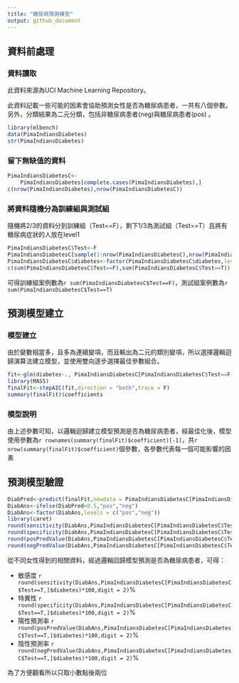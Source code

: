 ```yaml
---
title: "糖尿病預測模型"
output: github_document
---
```


## 資料前處理

### 資料讀取
此資料來源為UCI Machine Learning Repository。

此資料記載一些可能的因素會協助預測女性是否為糖尿病患者，一共有八個參數。另外，分類結果為二元分類，包括非糖尿病患者(neg)與糖尿病患者(pos) 。

```r
library(mlbench)
data(PimaIndiansDiabetes)
str(PimaIndiansDiabetes) 
```

### 留下無缺值的資料
```r
PimaIndiansDiabetesC<-
    PimaIndiansDiabetes[complete.cases(PimaIndiansDiabetes),] 
c(nrow(PimaIndiansDiabetes),nrow(PimaIndiansDiabetesC))
```
### 將資料隨機分為訓練組與測試組

隨機將2/3的資料分到訓練組（Test==F），剩下1/3為測試組（Test==T）且將有糖尿病症狀的人放在level1

```r
PimaIndiansDiabetesC$Test<-F 
PimaIndiansDiabetesC[sample(1:nrow(PimaIndiansDiabetesC),nrow(PimaIndiansDiabetesC)/3),]$Test<-T
PimaIndiansDiabetesC$diabetes<-factor(PimaIndiansDiabetesC$diabetes,levels=c("pos","neg"))
c(sum(PimaIndiansDiabetesC$Test==F),sum(PimaIndiansDiabetesC$Test==T))
```

可得訓練組案例數為`r sum(PimaIndiansDiabetesC$Test==F)`，測試組案例數為`r sum(PimaIndiansDiabetesC$Test==T)`

## 預測模型建立

### 模型建立
   
由於變數相當多，且多為連續變項，而且輸出為二元的類別變項，所以選擇邏輯迴歸演算法建立模型，並使用雙向逐步選擇最佳參數組合。

```r
fit<-glm(diabetes~., PimaIndiansDiabetesC[PimaIndiansDiabetesC$Test==F,],family="binomial")
library(MASS)
finalFit<-stepAIC(fit,direction = "both",trace = F)
summary(finalFit)$coefficients
```

### 模型說明

由上述參數可知，以邏輯迴歸建立模型預測是否為糖尿病患者，經最佳化後，模型使用參數為`r rownames(summary(finalFit)$coefficient)[-1]`，共`r nrow(summary(finalFit)$coefficient)`個參數，各參數代表每一個可能影響的因素
 
## 預測模型驗證

```r
DiabPred<-predict(finalFit,newdata = PimaIndiansDiabetesC[PimaIndiansDiabetesC$Test==T,])
DiabAns<-ifelse(DiabPred<0.5,"pos","neg") 
DiabAns<-factor(DiabAns,levels = c("pos","neg"))
library(caret)
round(sensitivity(DiabAns,PimaIndiansDiabetesC[PimaIndiansDiabetesC$Test==T,]$diabetes),digit = 2)
round(specificity(DiabAns,PimaIndiansDiabetesC[PimaIndiansDiabetesC$Test==T,]$diabetes),digit = 2)
round(posPredValue(DiabAns,PimaIndiansDiabetesC[PimaIndiansDiabetesC$Test==T,]$diabetes),digit = 2)
round(negPredValue(DiabAns,PimaIndiansDiabetesC[PimaIndiansDiabetesC$Test==T,]$diabetes),digit = 2)
```

從不同女性得到的相關資料，經過邏輯回歸模型預測是否為糖尿病患者，可得：

- 敏感度 `r round(sensitivity(DiabAns,PimaIndiansDiabetesC[PimaIndiansDiabetesC$Test==T,]$diabetes)*100,digit = 2)`%
- 特異性 `r round(specificity(DiabAns,PimaIndiansDiabetesC[PimaIndiansDiabetesC$Test==T,]$diabetes)*100,digit = 2)`%
- 陽性預測率 `r round(posPredValue(DiabAns,PimaIndiansDiabetesC[PimaIndiansDiabetesC$Test==T,]$diabetes)*100,digit = 2)`%
- 陰性預測率 `r round(negPredValue(DiabAns,PimaIndiansDiabetesC[PimaIndiansDiabetesC$Test==T,]$diabetes)*100,digit = 2)`%

為了方便觀看所以只取小數點後兩位
